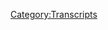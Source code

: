 {{DEFAULTSORT:
    #_TRANSCRIPT_0728:Elizabeth Williamson Returns Once More
}}{{Transcript
    | title         = [[728: Elizabeth Williamson Returns Once More]]
    | caption       = [https://knowledgefight.libsyn.com/728-elizabeth-williamson-returns-once-more Listen to this episode on Libsyn]
    | episodeNumber = [[728: Elizabeth Williamson Returns Once More|728]]
    | length        = 00:59:42
}}

{{MessageBox
    | header     = Warning: Bot Generated Content
    | text       = This transcript was automatically generated by transcription software and likely contains many mistakes and misattributions. Please check the audio for definitive quotes, attribution, and context.
    | image      = N3yvass4myg91.webp
    | imagewidth = 50px
    | id         = warning
}}

{{TranscriptBlock
    | name      = Alex Jones
    | timestamp = 00:00:04.000
    | text      = Red Alert. Red alert red alert. Red Alert knowledge five Dan and Jordan is a wedding knowledge party.com It's time to pray. I have great respect for knowledge like knowledge. I'm sick of them posing as if they're the good guys Shang V or the bad guy Chanology Dan and Jordan knowledge fight need money Andy and Sandy are stopping Andy and Ken handy in Kansas. Andy in Kansas, you're on the airplane for a huge fan. I love your word. Knowledge by
}}

{{TranscriptBlock
    | name      = Dan
    | timestamp = 00:00:55.000
    | text      = knowledge fight.com Hey everybody, welcome back to knowledge fight. I'm Dan. I'm Jordan. We're gonna sit around worship at the altar of saline and talk a little bit about Alex do Oh, indeed
}}

{{TranscriptBlock
    | name      = Jordan
    | timestamp = 00:01:09.000
    | text      = we are Dan
}}

{{TranscriptBlock
    | name      = Dan
    | timestamp = 00:01:10.000
    | text      = Georgia Dan Dennett,
}}

{{TranscriptBlock
    | name      = Jordan
    | timestamp = 00:01:11.000
    | text      = question for you, buddy. What's your bright spot
}}

{{TranscriptBlock
    | name      = Dan
    | timestamp = 00:01:13.000
    | text      = today? My bright spot today? I feel weird about this. But it is. I have been fine trying to find entertainment to watch while I make sure I get the buttons out naturally. And I've watched a few online YouTube videos that are there. Basically, it's people explaining hoax games, like interactive alternative reality games.
}}

{{TranscriptBlock
    | name      = Jordan
    | timestamp = 00:01:38.000
    | text      = Okay,
}}

{{TranscriptBlock
    | name      = Dan
    | timestamp = 00:01:39.000
    | text      = I can Okay, I can just see what you're saying. Like people who put YouTube videos up that have clues and you got to crack the code case. Okay. All right. You know, but they're like used as like narrative storytelling,
}}

{{TranscriptBlock
    | name      = Jordan
    | timestamp = 00:01:50.000
    | text      = I'm sure adult internet scavenger hunt. Story.
}}

{{TranscriptBlock
    | name      = Dan
    | timestamp = 00:01:53.000
    | text      = But sometimes they have their like horror stories. Of course, naturally. I don't know. I would never want to do one of these things or be involved in it. Like be one of the people trying to crack the puzzles. Man listening to people just like basically pretend that an art project is real. Sure. Kind of fun. I enjoy it. All right. So yeah, it is
}}

{{TranscriptBlock
    | name      = Jordan
    | timestamp = 00:02:15.000
    | text      = is it the like unfettered just willingness to commit to this world? Or are you just like, well, this is fun.
}}

{{TranscriptBlock
    | name      = Dan
    | timestamp = 00:02:22.000
    | text      = I just like I like any any enthusiasm for something. renaissance fairs? Sure. Sure. Sure. Jump in.
}}

{{TranscriptBlock
    | name      = Jordan
    | timestamp = 00:02:29.000
    | text      = Yeah, absolutely. What about you? Ah, my bright spot is? Well, I'll tell you this. We remember how ABC and HBO and Warner and all that stuff. There's all that merger stuff. Yeah. So ABC owns the challenge now the real world real world well not called that. ABC owns it, you know, so they put out a season and it was filled with like ABC reality stars, you know, those types of people. And they were you know, but but then my my partner found a season from the old days that we hadn't watched before, man. I don't know you need some kind of dirt bag element to that show. You need dirt bags? Yes. Do I don't want to be I don't want to be the guy who says dirt bag about people.
}}

{{TranscriptBlock
    | name      = Dan
    | timestamp = 00:03:17.000
    | text      = That's the only reason that any of those gotta have is we're watchable at all. No, it's not a competition. So it's a dirtbag competition Chan. It's so unethical because it's just like, give them all alcohol. The dirt bag goes crazy. It's wrong.
}}

{{TranscriptBlock
    | name      = Jordan
    | timestamp = 00:03:33.000
    | text      = It is fundamentally unethical, but at the same time, like if your continuum is well my continuum is the Great British Bake Off and the challenge like any all other reality competition shows fall in between those two poles that
}}

{{TranscriptBlock
    | name      = Dan
    | timestamp = 00:03:47.000
    | text      = Scottish lady was on season two of the Great British Bake Off.
}}

{{TranscriptBlock
    | name      = Jordan
    | timestamp = 00:03:53.000
    | text      = I don't know. Just so long as you don't say that about Liam. Sure. Don't you dare don't you Dad Hollywood is he's a dirtbag for sure.
}}

{{TranscriptBlock
    | name      = Dan
    | timestamp = 00:04:01.000
    | text      = Someone who is not a dirtbag is on transition. Thank you, our guests. Joining us returning to the podcast. We're very excited to have her along to give some insight into things on the ground at the Alex Jones trial in Connecticut. Elizabeth Williams. Joining us again.
}}

{{TranscriptBlock
    | name      = Elizabeth Williamson
    | timestamp = 00:04:20.000
    | text      = It's William son and thank you for not closing
}}

{{TranscriptBlock
    | name      = Jordan
    | timestamp = 00:04:24.000
    | text      = that out. We're gonna edit that out. Wow. It wasn't why wasn't purposeful. Legitimately. We've known you for years.
}}

{{TranscriptBlock
    | name      = Dan
    | timestamp = 00:04:34.000
    | text      = You know what happened there is I was in my head arguing about whether or not I was going to say oh, the New York Times are brilliant. And I dropped the sun. I can't believe it.
}}

{{TranscriptBlock
    | name      = Elizabeth Williamson
    | timestamp = 00:04:46.000
    | text      = Said of The New York Times, son. Yes.
}}

{{TranscriptBlock
    | name      = Dan
    | timestamp = 00:04:50.000
    | text      = Probably. I'd have to I'd have to put it somewhere that does sound right. Well, please accept my apologies. And what is a bright spot? Yeah, absolutely.
}}

{{TranscriptBlock
    | name      = Elizabeth Williamson
    | timestamp = 00:05:00.000
    | text      = Oh, you're I was thinking. So okay, my bright spot because I've been all day at the Alex Jones damages trial. At the end of the day, a in a truly but bright spot. The sun came out after raining all day at the end of the bar day in court. And someone convinced Alex Jones that there was a security threat. And so it they prevented him from having a press conference after his meltdown in court.
}}

{{TranscriptBlock
    | name      = Dan
    | timestamp = 00:05:34.000
    | text      = Oh, wow.
}}

{{TranscriptBlock
    | name      = Jordan
    | timestamp = 00:05:35.000
    | text      = Thank god,
}}

{{TranscriptBlock
    | name      = Dan
    | timestamp = 00:05:36.000
    | text      = somebody. Somebody trolled him into not being an asshole.
}}

{{TranscriptBlock
    | name      = Elizabeth Williamson
    | timestamp = 00:05:42.000
    | text      = Exactly. And I have I have a theory. Now, I know I shouldn't we, you know, because we're talking about conspiracy theories. I know I shouldn't do this. But I did hear two bailiff's talking at the end of the hall after he left. And they said, Well, something like that worked. And something like he can't shut his mouth.
}}

{{TranscriptBlock
    | name      = Dan
    | timestamp = 00:06:11.000
    | text      = There's a number of things that we experienced here. We're recording this on Thursday, there's a number of things that you could probably be like, well, that worked.
}}

{{TranscriptBlock
    | name      = Jordan
    | timestamp = 00:06:18.000
    | text      = Yeah. We've made a day of that work
}}

{{TranscriptBlock
    | name      = Elizabeth Williamson
    | timestamp = 00:06:25.000
    | text      = about maybe their phone or something like that. But but it was, you know, right after he got on to the elevator, and he kept saying they're telling me it's a security issue.
}}

{{TranscriptBlock
    | name      = Dan
    | timestamp = 00:06:38.000
    | text      = I think the only conclusion we can take from this is that the bailiffs are under the employee of Klaus Schwab.
}}

{{TranscriptBlock
    | name      = Jordan
    | timestamp = 00:06:44.000
    | text      = It does make sense that's only they are talking about the trial as a whole considering they are part of the globalist because we are which we have to assume at this point. Yeah.
}}

{{TranscriptBlock
    | name      = Elizabeth Williamson
    | timestamp = 00:06:54.000
    | text      = Well, it's even more funny is that he would believe that because when you went outside the courthouse, there was maybe one guy with a microphone, a couple of, you know, reputable news trucks, and really no one else,
}}

{{TranscriptBlock
    | name      = Jordan
    | timestamp = 00:07:17.000
    | text      = a single Tumbleweed going across.
}}

{{TranscriptBlock
    | name      = Dan
    | timestamp = 00:07:23.000
    | text      = What you're not accounting for is how many rooms were there around there?
}}

{{TranscriptBlock
    | name      = Jordan
    | timestamp = 00:07:29.000
    | text      = Yeah, people discount rooftop men. Yeah. No, that's that's an issue.
}}

{{TranscriptBlock
    | name      = Dan
    | timestamp = 00:07:33.000
    | text      = And plus, if you are a disreputable assassin, let's say, why wouldn't you do a reputable? Well, I was trying to juxtapose it with a reputable news organization. You camouflage? It also, I think it makes total sense for Alex to believe that because it's it plays into his like importance.
}}

{{TranscriptBlock
    | name      = Elizabeth Williamson
    | timestamp = 00:07:57.000
    | text      = Absolutely. Yeah. Yeah. Yeah. You could trick him. I don't think anyone if people couldn't be bothered to turn up to support them in court, I'm not sure they could be bothered to turn up to do whatever he was afraid they might do. So
}}

{{TranscriptBlock
    | name      = Jordan
    | timestamp = 00:08:10.000
    | text      = yeah, actually, that brings up a question that I was meaning to ask you. Elizabeth, not Dan. I was wondering about those press conferences, because I like not to poison the answer. But I find them really, really gross and disgusting. So how do you feel about the fact that like, no matter what you do, like you could choose not to do one of those. But there will be other news organizations there. Right, no matter what you do. So you might as well be there. But like, how do you feel about the actual event that happens? Filthy, filthy. That's, that's good answer.
}}

{{TranscriptBlock
    | name      = Elizabeth Williamson
    | timestamp = 00:08:53.000
    | text      = Yeah, no, I, I have I actually had this very conversation with another journalist in the elevator. deciding not to do one of his press conferences, because the other thing, you know, he did one yesterday where he did it at the lunch break, but he was late showing up. And so by the time he started talking, it was almost time for court to begin again. And so there you're really faced with, you know, the thing that you're absolutely talking about Jordan, which is, do I go into the courtroom and listen to the Sandy Hook families tell their story? Or do I sit here, outside stand here and just listen to this word salad of, you know, repetition that he you know, I mean, we've we've all heard it before 1000s of times, you know, do we just listen to Alex Jones bloviate and you know, deliver what he usually delivers or do you go inside and actually, you know, rejoin the real world Oh,
}}

{{TranscriptBlock
    | name      = Dan
    | timestamp = 00:10:00.000
    | text      = yeah, so one of the things that I think is really tough about that that choice that Alex put everyone in by showing up late and having a press conference is that the press conference itself is a disrespect to the what's going on in court. And then it's forcing people to make this choice between like, watching him disrespects the court or go into the court. I know that we were watching it, and the law and crime stream was showing the Alex outside and I'm like, we got a minute left. What are they going to do? Are they cut away from him to go?
}}

{{TranscriptBlock
    | name      = Elizabeth Williamson
    | timestamp = 00:10:33.000
    | text      = Yeah, that's their dilemma, right? Because typically, it's just one guy. And yeah, and thanks, Dan, because I was gonna make that point too, before Room Service came, of course. And that's that, you know, this whole thing is, this is, as Neil Heslin put it, in Austin, at the trial you attended. It is an act of cowardice that Alex Jones does not show up in the courtroom for his own trial, unless he is compelled to because he has to testify. So this trial has been going on now for nearly two weeks. And this is the first day he has shown up. But he's been in town for a couple of days. And he's had these press conferences out in front. And even when he's not in town, he's watching every day on his show. And he's, you know, maligning the process the judge the proceedings, and setting up a website, as they said in court today, kangaroo court where his viewers can watch and donate to his legal defense. So, you know, it just is, you know, after the last trial, one of the jurors, it was shared with me, said that his failure to turn up and the fact that he was tearing apart the entire process on his show, really pissed off the jurors because it said that he has utter contempt for the judicial process in this country. And that's really what got him where he is today. Right? It's
}}

{{TranscriptBlock
    | name      = Dan
    | timestamp = 00:12:09.000
    | text      = such a compelling case for why you got default. Oh, really?
}}

{{TranscriptBlock
    | name      = Jordan
    | timestamp = 00:12:15.000
    | text      = Yeah, it is good to get this information from you. Just because it's like, while I was watching the trial in Austin, sitting in the courtroom, looking at the jurors, you know, kind of getting an idea of how it is they were feeling, you know, there's they had good poker face. Oh, totally. But you know, there were some of those moments, like the one that we'll always remember is the guy who is writing notes for the first hour or two of Alex's testimony, just putting his notepad down. Like, you know what, there's no reason to keep doing that. I get it. Yeah, exactly. But it's it's nice to know that that is disrespectful behavior that they do account for, because there is a part of me that's like, I don't know if they would care about
}}

{{TranscriptBlock
    | name      = Dan
    | timestamp = 00:12:59.000
    | text      = it. Think about it, too, that these are people who are taking time out of their lives to do a civic duty. Totally. And it probably would be an affront to the sacrifice that they're making. Absolutely. Just yeah,
}}

{{TranscriptBlock
    | name      = Jordan
    | timestamp = 00:13:10.000
    | text      = I could be at work today. Right.
}}

{{TranscriptBlock
    | name      = Elizabeth Williamson
    | timestamp = 00:13:14.000
    | text      = Yes, exactly. Rather than collecting my you know, per diem and yeah, no. And as you recall, in Austin, he was maligning the jury themselves, right. He was calling them you know, basically dead vocals. Yeah.
}}

{{TranscriptBlock
    | name      = Jordan
    | timestamp = 00:13:32.000
    | text      = Blue Collar folk. They know anything. They're blue collar folk who loves me. That's what I'm going to insult them with.
}}

{{TranscriptBlock
    | name      = Dan
    | timestamp = 00:13:39.000
    | text      = I will I will say one fun thing about his press conferences up front was I was actually on the phone with you, Elizabeth. And we were discussing something. Some I think it was something about the story about his bankruptcy court. And I could just hear him in the background starting to talk. And we rushed off the phone. And on the stream. I saw you walk behind
}}

{{TranscriptBlock
    | name      = Dan
    | timestamp = 00:14:07.000
    | text      = that was kind of fun.
}}

{{TranscriptBlock
    | name      = Elizabeth Williamson
    | timestamp = 00:14:09.000
    | text      = Yes. Great bankruptcy content. That was what I was in search of. Well,
}}

{{TranscriptBlock
    | name      = Dan
    | timestamp = 00:14:14.000
    | text      = you got a little bit. Right. I mean, he did. He did touch on that. You did get a little bit of the bankruptcy content.
}}

{{TranscriptBlock
    | name      = Elizabeth Williamson
    | timestamp = 00:14:20.000
    | text      = Yes. He he recast? You know what was really a pretty devastating hearing for him earlier this week, as Oh, that's exactly what if we wanted a bankruptcy judge in Texas to remove my lawyer and my chief restructuring officer, because that means we'll get additional oversight over free speech systems that we just so dearly need and by someone who is completely unaffiliated, unlike the lawyer and the chief restructuring officer who were removed, someone who is completely unrelated to freeze Ah systems Imagine that. Yeah. So, yeah,
}}

{{TranscriptBlock
    | name      = Dan
    | timestamp = 00:15:03.000
    | text      = he's got to be thrilled. Like it's exactly what he wanted for a bankruptcy judge to say something along the lines of I hope I never have to do something like this in my career again.
}}

{{TranscriptBlock
    | name      = Jordan
    | timestamp = 00:15:15.000
    | text      = Right before, but they dropped the gallows. Like, what are you fucking talking about? I hope I never had a bankruptcy court judge Get the fuck out of here.
}}

{{TranscriptBlock
    | name      = Elizabeth Williamson
    | timestamp = 00:15:26.000
    | text      = It was it was like sorrow, not anger.
}}

{{TranscriptBlock
    | name      = Dan
    | timestamp = 00:15:29.000
    | text      = Yeah, there is a stage beyond your parents being disappointed, not angry sorrow. No.
}}

{{TranscriptBlock
    | name      = Elizabeth Williamson
    | timestamp = 00:15:36.000
    | text      = I am so disappointed at this bankruptcy filing.
}}

{{TranscriptBlock
    | name      = Jordan
    | timestamp = 00:15:41.000
    | text      = I'd say maybe there is something to this for the for free speech system is because based on pause and Alex's testimony, I don't know if anybody knows how that business actually works or where money comes from money work, you're being so naive. So it'll be nice for somebody to finally know what's actually going on. There's such a thing as strategic unawareness that might be possible deniability, what kind of what kind of two words are those to put next to each other? That's confused, absurd,
}}

{{TranscriptBlock
    | name      = Elizabeth Williamson
    | timestamp = 00:16:12.000
    | text      = was the thing that I also liked another sort of meta aspect of this whole thing is, so one of the things that the bankruptcy judge raised as a lack of candor, a lack of transparency and a questionable business expense or personal expense, actually by Jones was the $80,000 that he pulled out of the company to finance his trip here in Connecticut, where he has a cadre of bodyguards. He said in court today that he took a charter jet to Waterbury, Connecticut, and rolls up in a fleet of SUVs and is staying at a pretty posh air b&b, a short distance from the courthouse so it doesn't seem like bankrupt behavior
}}

{{TranscriptBlock
    | name      = Dan
    | timestamp = 00:17:07.000
    | text      = wasn't the 80,000 just for security wasn't just like yeah, that was
}}

{{TranscriptBlock
    | name      = Elizabeth Williamson
    | timestamp = 00:17:13.000
    | text      = detail. Yeah, that's what that's what the judge said. In the bankruptcy case.
}}

{{TranscriptBlock
    | name      = Dan
    | timestamp = 00:17:18.000
    | text      = I wouldn't be too surprised if the the took out even more for the trip. Yeah.
}}

{{TranscriptBlock
    | name      = Jordan
    | timestamp = 00:17:22.000
    | text      = Honestly, his his nitpicking response about the jet was so much what Alex is, to me is like, at the same time as he's supposed to be, like, defending himself, he can't help but be like, This is the first time we ever chartered a jet. You know, we've chartered planes before but this is a jet, you know, and you're like, What are you fucking doing you insane madman.
}}

{{TranscriptBlock
    | name      = Elizabeth Williamson
    | timestamp = 00:17:47.000
    | text      = And he said that if he had never chartered jets before 2018 was right, right. So be more security problems. In other words, I don't want to be hassled in an airport. They don't have security in airports you know,
}}

{{TranscriptBlock
    | name      = Dan
    | timestamp = 00:18:05.000
    | text      = or think that there's a second interpretation is it before all this? I couldn't afford one. Which may be
}}

{{TranscriptBlock
    | name      = Elizabeth Williamson
    | timestamp = 00:18:15.000
    | text      = more to the point. Yes. That's
}}

{{TranscriptBlock
    | name      = Jordan
    | timestamp = 00:18:17.000
    | text      = a defense. You're open. Yeah, that looks so jets.
}}

{{TranscriptBlock
    | name      = Dan
    | timestamp = 00:18:22.000
    | text      = How has it been on the ground there? Like comparatively we talked to Sebastian on our last episode course and we get kind of a sense of his feeling but from your perspective, how comparing the how things are feeling in the vibes in Austin versus Connecticut. What are what are some of the big takeaways that you're noticing?
}}

{{TranscriptBlock
    | name      = Elizabeth Williamson
    | timestamp = 00:18:45.000
    | text      = It is cooler here.
}}

{{TranscriptBlock
    | name      = Dan
    | timestamp = 00:18:48.000
    | text      = The mean temperature
}}

{{TranscriptBlock
    | name      = Jordan
    | timestamp = 00:18:49.000
    | text      = it's raining 105 degrees and join now sweating through his shirt right next to me endorsing me feel uncomfortable. Thanks. Yes.
}}

{{TranscriptBlock
    | name      = Elizabeth Williamson
    | timestamp = 00:19:01.000
    | text      = Yes, it is. Cooler. There are there there's no Voodoo Doughnuts. It's it's not as it's not as festive because you guys aren't there.
}}

{{TranscriptBlock
    | name      = Dan
    | timestamp = 00:19:18.000
    | text      = We really live in a city which is actually why it's a good thing we're not Yeah,
}}

{{TranscriptBlock
    | name      = Jordan
    | timestamp = 00:19:24.000
    | text      = I think I think the problem is we live in up a trial not a thing you want live and up?
}}

{{TranscriptBlock
    | name      = Elizabeth Williamson
    | timestamp = 00:19:31.000
    | text      = Yeah, no, that was it was likely today. That was definitely the liveliest day. I you know, it is a little different. It's it moves more slowly. I think you know, partly because there are so many plaintiffs in the case you know, this is the these are the families of eight Sandy Hook victims plus an FBI agent who is implicated in these in Jones's bogus are not only Jones's but But the other conspiracy theorists focus theories.
}}

{{TranscriptBlock
    | name      = Dan
    | timestamp = 00:20:02.000
    | text      = I think you're forgetting that the FBI themselves are shadow plaintiffs. Sure.
}}

{{TranscriptBlock
    | name      = Elizabeth Williamson
    | timestamp = 00:20:07.000
    | text      = Oh, yes. Yes. What did he said this is kind of a deep state deal, right.
}}

{{TranscriptBlock
    | name      = Jordan
    | timestamp = 00:20:13.000
    | text      = It is a deep state thing. Yes. It is a deep state thing. Yes. Is going to live on it. It will be alongside such things is like, all we have to fear is fear itself.
}}

{{TranscriptBlock
    | name      = Dan
    | timestamp = 00:20:24.000
    | text      = A smash global
}}

{{TranscriptBlock
    | name      = Jordan
    | timestamp = 00:20:27.000
    | text      = crush, crush girl bliss. Yeah.
}}

{{TranscriptBlock
    | name      = Elizabeth Williamson
    | timestamp = 00:20:29.000
    | text      = Yeah. globalists. Oh, and he stands for freedom. Yeah, that was that was another thing freedom and, and his listeners are buying those 1776 coins because they like First Amendment.
}}

{{TranscriptBlock
    | name      = Dan
    | timestamp = 00:20:47.000
    | text      = Well, actually, I want to get back to your observations. But I want to point out that he was not lying about being clear about the markup on the coin.
}}

{{TranscriptBlock
    | name      = Elizabeth Williamson
    | timestamp = 00:20:57.000
    | text      = No, it's true. He didn't tell the truth there. Yeah, he
}}

{{TranscriptBlock
    | name      = Dan
    | timestamp = 00:21:01.000
    | text      = does lie about margins on other products but no, Zaarly totally straight up about
}}

{{TranscriptBlock
    | name      = Jordan
    | timestamp = 00:21:07.000
    | text      = like lizard. When it comes to physical currency. You cannot lie. Well, I think he
}}

{{TranscriptBlock
    | name      = Dan
    | timestamp = 00:21:13.000
    | text      = said on the stand like conservatives know about gold. Why he couldn't get away with bluff margin. Other things? I don't know how much cost.
}}

{{TranscriptBlock
    | name      = Elizabeth Williamson
    | timestamp = 00:21:28.000
    | text      = His audience knows the price of gold. But I guess
}}

{{TranscriptBlock
    | name      = Jordan
    | timestamp = 00:21:31.000
    | text      = Listen, my audience doesn't know that the COVID vaccine is free, but they do know 150% markup when they see it on gold.
}}

{{TranscriptBlock
    | name      = Elizabeth Williamson
    | timestamp = 00:21:38.000
    | text      = Exactly. Are those coins gold? Or are they gold tone?
}}

{{TranscriptBlock
    | name      = Dan
    | timestamp = 00:21:42.000
    | text      = I think there's silver. Yeah. Oh, geez. I feel like Alex has always been a little bit more of a Silver Hawk than
}}

{{TranscriptBlock
    | name      = Jordan
    | timestamp = 00:21:50.000
    | text      = gold. Well, Matt Mehdi made it clear today. He even pointed out he was like the point nine nine silver coin or whatever it is. Yeah, that costs you negative $2 To buy Teddy Roosevelt
}}

{{TranscriptBlock
    | name      = Dan
    | timestamp = 00:22:04.000
    | text      = coin. Yeah, exactly.
}}

{{TranscriptBlock
    | name      = Elizabeth Williamson
    | timestamp = 00:22:09.000
    | text      = His his demeanor in court was was unusual. I mean, it was not it was sort of the same and that he was sweating to him. This is the same temperature as as austere. Sure sure. Definitely sweating but but also a very rapid sort of eye blink wins in a lot and yeah, really, really kind of running his words together and you know doing that that sort of thing that he does where he he has like a whole slur of words together and then he he gets to the right place but there's just it's almost like the connection goes in the middle of the sentence. Do you know what I mean?
}}

{{TranscriptBlock
    | name      = Dan
    | timestamp = 00:22:53.000
    | text      = Yeah. That Oh, yeah, I was at a certain point so off put by the blinking that I was Googling around for like, this is a symptom of something. And the only thing I could find is really like a neurological damage. Yeah, no, that wouldn't surprise me too much.
}}

{{TranscriptBlock
    | name      = Jordan
    | timestamp = 00:23:11.000
    | text      = I received more than one text about amphetamine abuse
}}

{{TranscriptBlock
    | name      = Elizabeth Williamson
    | timestamp = 00:23:16.000
    | text      = the the CNN reporter in the courtroom mentioned that during one of the breaks he pulled out some kind of manila envelope and took some kind of medication
}}

{{TranscriptBlock
    | name      = Jordan
    | timestamp = 00:23:30.000
    | text      = like well that's
}}

{{TranscriptBlock
    | name      = Dan
    | timestamp = 00:23:32.000
    | text      = how we all carry on. God damn it Yeah,
}}

{{TranscriptBlock
    | name      = Jordan
    | timestamp = 00:23:35.000
    | text      = What a weirdo. Ignore normal for a second
}}

{{TranscriptBlock
    | name      = Elizabeth Williamson
    | timestamp = 00:23:39.000
    | text      = proper supplements but who knows? Yeah, Superman knows I did not witness this myself I hasten to add
}}

{{TranscriptBlock
    | name      = Dan
    | timestamp = 00:23:48.000
    | text      = Okay, so this is technically hearsay
}}

{{TranscriptBlock
    | name      = Elizabeth Williamson
    | timestamp = 00:23:50.000
    | text      = I would go is hearsay
}}

{{TranscriptBlock
    | name      = Jordan
    | timestamp = 00:23:53.000
    | text      = hearsay brain force over super bail for
}}

{{TranscriptBlock
    | name      = Dan
    | timestamp = 00:23:55.000
    | text      = this kind of reinforces liquid though, isn't it? Hmm. That's a good point. It puts it under the tongue
}}

{{TranscriptBlock
    | name      = Elizabeth Williamson
    | timestamp = 00:24:02.000
    | text      = or the base Oh basso debate that happened. The Yeah, the beats.
}}

{{TranscriptBlock
    | name      = Jordan
    | timestamp = 00:24:09.000
    | text      = Yeah, that was that was an interesting thing. Like you are you've been in the courtroom, obviously this entire time. And today's display was one of the more shameful things I think that has ever happened. Like how does it feel the the just really fucked up intense hatred. It feels like between everybody professionally involved, they're like the lawyers. The judge like no one's happy, right?
}}

{{TranscriptBlock
    | name      = Elizabeth Williamson
    | timestamp = 00:24:37.000
    | text      = Yeah, it's pretty. Yeah, there's a there's definitely a vibe that goes through the room when he was walking in and out. And I was kind of wondering to myself, you know, especially the first three rows where you have the families and the people close to them. Not a lot of love lost there. And I was wondering, does he come Dr on that, or does that bother him? I couldn't really tell. You know, I mean, is it? Is it just any kind of focused attention whether it's like focused hatred or just neutral attention or, or admiration? Is it all the same to Alex Jones or for what?
}}

{{TranscriptBlock
    | name      = Dan
    | timestamp = 00:25:22.000
    | text      = I think I think from his earlier career, you could make an argument that focused negative attention is actually more appealing to him. Yeah, he Yeah, you thrive in situations where he's yelling at people, and they're all yelling at him, or he's confronting somebody or he's, you know, the years. Yeah, the bullhorn approaches? I don't know, I think he doesn't do that as much now, for whatever reason, but even even around the time of like, the Women's March, yeah. You know, he was going out and yelling cupcakes loved it, that women and you know, like, he? Yeah, I don't know. I mean, I think he likes negative attention more. And it's just kind of weird to imagine that it extends to a courtroom and Sandy Hook families. Yeah,
}}

{{TranscriptBlock
    | name      = Elizabeth Williamson
    | timestamp = 00:26:11.000
    | text      = yeah. Well,
}}

{{TranscriptBlock
    | name      = Elizabeth Williamson
    | timestamp = 00:26:12.000
    | text      = I guess one of the reasons he's not showing up in court, I mean, I think that kind of negative attention where he's yelling at someone, and they're trying to yell back, and he's drowning them out is kind of what he's used to. Yeah. But to be sitting, you know, in a place where people are just quiet and actually very dignified, but also hating him nonetheless. Yeah. Might be disconcerting. Yeah.
}}

{{TranscriptBlock
    | name      = Jordan
    | timestamp = 00:26:37.000
    | text      = And you got to think for for Alex, like, I mean, if I put myself in this space, and if I walked into court, I would feel like psychically like I had handcuffs on, regardless of what courtroom I was walking into, for whatever purpose. It's just, that's what it associates in my brain. But handcuffs mean half as much to Alex as not being able to scream what he wants to at somebody. So like, if I were going to diagnose what his main issue I don't think he cares about the attention so much is when he's talking. He's not allowed to say what he wants to and it's going to drive him insane. You know, it did seem to it. And yeah, he boiled up, he boiled up like a teapot. You could almost
}}

{{TranscriptBlock
    | name      = Dan
    | timestamp = 00:27:23.000
    | text      = feel that. That resistance breaking down or whatever, you know, whatever wall there was, like, Alright, I'm not going to ramble off a bunch of nonsense. And then at some point, just yeah, like tea kettle boiling like you called it and then it's just like, that end of the day today was I? Yeah, I don't know what I don't know how to put it like it's it was so unnerving. It didn't feel good. It felt like I keep saying that. I feel unsafe. Yeah. During this trial. Yeah. And I just felt like, I don't know what's gonna happen. Things don't feel in control. Norm clearly doesn't have any kind of a handle on Alex. Well, I mean, he told the
}}

{{TranscriptBlock
    | name      = Jordan
    | timestamp = 00:28:13.000
    | text      = judge that.
}}

{{TranscriptBlock
    | name      = Elizabeth Williamson
    | timestamp = 00:28:16.000
    | text      = Oh, he was muttering to himself walking down the corridor after Court adjourned, saying what was his thing? Oh, he said, I am not my clients keeper. And I thought
}}

{{TranscriptBlock
    | name      = Jordan
    | timestamp = 00:28:31.000
    | text      = I swear to god, I almost I almost interrupted you and said, I am not My Brother's Keeper. I swear to God I was. That sounds exactly right.
}}

{{TranscriptBlock
    | name      = Dan
    | timestamp = 00:28:42.000
    | text      = Now, this is what I would say. This also reveals and unawareness of the Bible. Because the answer to Am I my brother's keeper is yes, yes, that's true. The Bible yet. Dorm is trying to not be
}}

{{TranscriptBlock
    | name      = Jordan
    | timestamp = 00:28:55.000
    | text      = right. You know, the good guy in that story was not the one who was asked the question what it was, yes, it was TP
}}

{{TranscriptBlock
    | name      = Dan
    | timestamp = 00:29:04.000
    | text      = I am. I think that there is a bit of, I don't know. I mean, I think there's a delinquency in norms, laissez faire attitude. I'm grasping at words here, but I think he's being negligent.
}}

{{TranscriptBlock
    | name      = Elizabeth Williamson
    | timestamp = 00:29:24.000
    | text      = He, you know, you got the distinct impression that he is performing for Alex as much as Alex is performing for him. That's what I thinking. Yeah, that, you know, as soon as that things got heated, he started fairly jumping up and down and say objection, Objection, objection. And as the judge pointed out, you are objecting to things your client is saying. Which is actually a good thing when your client is Alex Jones. You know, you can't it's complete violation of the rules. Yeah, so she was so she was saying, What are you doing norm? You know, you're basically objet, your your, your your objections. First of all, your client is ignoring you. So, you know, when when your own lawyer objects, you stop talking and you wait for a ruling because chances are you're not going to have to answer the question, right? Not Steve just kept talking. It didn't matter if norm was objecting, it didn't matter if norms objections were sustained, which meant that Alex wouldn't have to answer the question. I was just kept rolling, because what he was doing was looking for an opportunity to break the rules against making this a political kind of trial. He's not supposed to talk about electoral politics, presidential politics, or political figures. He's not supposed to make this partisan thing. He was absolutely looking for every opportunity to slip that in there. He's not supposed to talk about his first amendment rights. He's not supposed to talk about his bankruptcy. He's got a lot of you know, you use the term handcuffs. He's got a lot handcuffs on him. Yeah. Shine bust through all of them. So that was all he was looking for. And then Norman was just sort of, you know, I'm going to show Alex that I'm objecting objecting objecting family's lawyers going after him. So it just got to the point where he was just shouting, objection. Any, you know, if you would have stopped him and said, What are you objecting to? I don't think he would have had an answer, because it was just he was just adding to the general tumult in the room.
}}

{{TranscriptBlock
    | name      = Jordan
    | timestamp = 00:31:37.000
    | text      = Well, you can just say, shut up. Alex, he
}}

{{TranscriptBlock
    | name      = Dan
    | timestamp = 00:31:40.000
    | text      = missed an opportunity to be like, this whole courtroom is out of order.
}}

{{TranscriptBlock
    | name      = Jordan
    | timestamp = 00:31:43.000
    | text      = Absolutely. There. There it was right in front of you.
}}

{{TranscriptBlock
    | name      = Dan
    | timestamp = 00:31:47.000
    | text      = You know what? I hadn't thought about this. But you bring it up in that list of things that Alex couldn't talk about the partisan politics aspect makes it seem like there was kind of an intention behind like, conservatives know the price of gold and silver. Oh, absolutely.
}}

{{TranscriptBlock
    | name      = Elizabeth Williamson
    | timestamp = 00:32:03.000
    | text      = Absolutely. Absolutely. At for no reason.
}}

{{TranscriptBlock
    | name      = Dan
    | timestamp = 00:32:07.000
    | text      = When this the back and forth exchange was happening towards the end. I like said something along the lines of you liberals wanted to kill everybody in Iraq. Yeah. Yeah. Turn it off and on. Yeah. But like the, it's interesting that liberals are to blame for it seemed like a non sequitur until I was imagining, or looking at it through the prism of like making this sort of a partisan political idea.
}}

{{TranscriptBlock
    | name      = Elizabeth Williamson
    | timestamp = 00:32:35.000
    | text      = Yeah. So here's what I think I think there were two things here. One is that some of the Sandy Hook families in this case, have been active in the gun control movement, some of them have been active in democratic politics. He wants to bring that up, because, of course, his false theory of the case is that the this is an effort by the deep state and the Democrats and all of his political enemies to silence him. This is not about, you know, the abuse these families have been subjected to because of his years worth of lying about Sandy Hook. No, it has to be, you know, a persecution thing. So that's one. And second, I think, and because norm is doing it to a he knows Alex is watching him on TV. So he is, you know, performing for his client. But second, I get the sense that there might be they have that they think there are some conservatives on the jury, and they are playing to the gallery basically,
}}

{{TranscriptBlock
    | name      = Dan
    | timestamp = 00:33:39.000
    | text      = let's let's not forget the element, that norm is also just crazy. Yeah, yeah, he has an up bag.
}}

{{TranscriptBlock
    | name      = Jordan
    | timestamp = 00:33:45.000
    | text      = So there's definitely that
}}

{{TranscriptBlock
    | name      = Dan
    | timestamp = 00:33:47.000
    | text      = that is a factor. Yeah.
}}

{{TranscriptBlock
    | name      = Jordan
    | timestamp = 00:33:49.000
    | text      = I mean, I think, based on the way that I'm, I'm interpreting by, you know, what you're saying, and I, my, my experience was with the jury, and Alex is just like, I feel like in his mind, in a murder trial, all you have to do is convince one member of the jury of like, you know, reasonable, not guilty, that kind of thing. And, in my mind, what I'm seeing him do is like, we've seen politics override everybody's thoughts to the point where sometimes, you know, you see people say absolutely insane shit, just because it's like, I'm, I'm with this team. I'm with the Republican team, you know, it would make sense that he would think you know, if I can get a couple of these conservatives to completely remove any and all independent thought, which is possible, then maybe he can get out of it.
}}

{{TranscriptBlock
    | name      = Elizabeth Williamson
    | timestamp = 00:34:46.000
    | text      = Well, it's that it has to be unanimous, by the way. See, yeah, it's the
}}

{{TranscriptBlock
    | name      = Dan
    | timestamp = 00:34:51.000
    | text      = Alex talks about this and has historically for a long time, there is a philosophy of jury nullification. That has to do with Usually in like criminal, things like, Well, if the jury doesn't think what you did was wrong, they could find it innocent, even if they know you're guilty. Yeah. And that is a dangerous kind of idea in some applications.
}}

{{TranscriptBlock
    | name      = Jordan
    | timestamp = 00:35:14.000
    | text      = No, I think everybody knows that the Constitution wanted the jury to take the law into their own hands, ignore the judge and the lawyers and just think about who's on their team.
}}

{{TranscriptBlock
    | name      = Dan
    | timestamp = 00:35:26.000
    | text      = Yeah, I think he's open for that.
}}

{{TranscriptBlock
    | name      = Elizabeth Williamson
    | timestamp = 00:35:31.000
    | text      = It's kind of a Hail Mary. But hey,
}}

{{TranscriptBlock
    | name      = Dan
    | timestamp = 00:35:33.000
    | text      = I think after today, it probably is tough for most of the jury to think he's taking this seriously. Yeah. Right. I mean, that that has to be a prevalent feeling.
}}

{{TranscriptBlock
    | name      = Elizabeth Williamson
    | timestamp = 00:35:48.000
    | text      = Yeah, yeah. Yeah. Because, you know, it wasn't just I mean, that the outburst at the end, and the craziness got all the attention. But throughout, he was completely mendacious. And he was pretending that he really didn't know what was going on, on his show, you know, everything about, you know, this headline, oh, they did it. They put that up. Oh, somebody might have. And, you know, at the same time, you had Infowars employees who have been deposed under oath. And they have said, Alex Jones calls all the shots, you know, for better or worse, usually, for worse. So, yeah, so the idea that, you know, he wasn't, he wasn't sure what was going on in his own shop, consistently. visa vie, Sandy Hook just doesn't make any sense.
}}

{{TranscriptBlock
    | name      = Dan
    | timestamp = 00:36:39.000
    | text      = I've never met Greg Reese.
}}

{{TranscriptBlock
    | name      = Jordan
    | timestamp = 00:36:39.000
    | text      = It reminded me so much. I whenever he said every time he was like, I didn't know titled that, are we? That's not my thing, or I don't get daily update. I just remembered darias testimony as the corporate representative. I mean, there were so many times where I remember just being like, well, she shouldn't have said that. Nope, that one says Alex controls everything. You know, like, you should not have done that.
}}

{{TranscriptBlock
    | name      = Dan
    | timestamp = 00:37:09.000
    | text      = Yeah, that could be Yeah, but later,
}}

{{TranscriptBlock
    | name      = Elizabeth Williamson
    | timestamp = 00:37:11.000
    | text      = that was a boy. Speaking of the two corporate representatives, you know, Brittany paws? Who is the corporate representative in this case versus Daria. Wow, that those were two different types.
}}

{{TranscriptBlock
    | name      = Dan
    | timestamp = 00:37:26.000
    | text      = Yeah, yeah. This This had a real mercenary aspect, vibe to it. Whereas Daria
}}

{{TranscriptBlock
    | name      = Elizabeth Williamson
    | timestamp = 00:37:33.000
    | text      = was like, she kill all she was in the religion. Yeah.
}}

{{TranscriptBlock
    | name      = Jordan
    | timestamp = 00:37:39.000
    | text      = I will destroy all of you. With one. Look.
}}

{{TranscriptBlock
    | name      = Dan
    | timestamp = 00:37:44.000
    | text      = I wrestled with this that. I I'm not rich by any means. But I can't imagine doing the job that Britney pas did for $30,000. That is true. Yeah.
}}

{{TranscriptBlock
    | name      = Elizabeth Williamson
    | timestamp = 00:37:55.000
    | text      = I think she really went home feeling ripped off.
}}

{{TranscriptBlock
    | name      = Dan
    | timestamp = 00:37:59.000
    | text      = I there. I hope. I mean, I don't know if I hope I don't know what I hope or if I hope it at all. But I kind of hope there was a bit of under the table money. For the sake of workers rights.
}}

{{TranscriptBlock
    | name      = Jordan
    | timestamp = 00:38:13.000
    | text      = Yeah, I aligned with labor no matter what.
}}

{{TranscriptBlock
    | name      = Elizabeth Williamson
    | timestamp = 00:38:18.000
    | text      = 30. A union of Infowars corporate
}}

{{TranscriptBlock
    | name      = Jordan
    | timestamp = 00:38:24.000
    | text      = there's enough of them. There's enough of them, the WGA East might actually take them in their fiction writers.
}}

{{TranscriptBlock
    | name      = Dan
    | timestamp = 00:38:33.000
    | text      = I think I think today, obviously, the big thing is this this outburst and how the day ended. But I actually think that there was maybe the most important thing that came out of today was the the questioning about Matthew Mills, the guy who interrupted the Super Bowl interview. And one of the reasons that I think this was so important, just to give a short breakdown of what it is. Yeah, Alex had Matthew Mills on his show, who is the guy who it was the 2014 Super Bowl, I believe, yeah. Right after he interrupted the MVP press conference and yelled about oh, 911 was an inside job. And so Alex had him on the show. And it was like, You're the best. You're so great. I love you. I gotta give you a job. You're my soldier, or, you know, whatever. Yeah, we're either very enthusiastic about him. And Alex had to own all that. And then it's revealed that he, Matthew Mills, was arrested later for harassing the Soto family members at their charity. 5k Yeah. The reason I think this is so critical is that it draws this straight line between Alex endorsing, offering to hire congratulating this person who is doing essentially. I mean, how is it any different than harassing 5k?
}}

{{TranscriptBlock
    | name      = Jordan
    | timestamp = 00:40:08.000
    | text      = Oh, I will pay you to harass people. Right? Yeah.
}}

{{TranscriptBlock
    | name      = Elizabeth Williamson
    | timestamp = 00:40:10.000
    | text      = You know that actually, I agree with you guys. That was really a revelation to me. I mean, that I didn't really know some of that. I mean, he, the fact that this is what I didn't catch, even when I was writing my book, you know, I wrote, I put an entry in about Matthew Mills, and what happened at the 5k. But I did not know that on Infowars. You know, Jones said, and they played that clip, you know, I've got some other disruption, I want it and I'm paraphrasing here, but I've got some other disruption. I want to talk to you about offline. And this, you know, this disruption of the 5k came after that. So whether it was exactly that or not. And of course, Jones said it wasn't. It does, as you say, Dan, draw that line. And, you know, one of the challenges here for the lawyers in this particular case, is that very few of these plaintiffs have been named by Alex Jones on the show. And it's harder to draw that direct line. So this I thought, I agree, this was really kind of a revelation. I didn't know he had had that guy on celebrated him. And then he went on to disrupt that event for Vickie Soto, the teacher who was killed at Sandy Hook. Yeah.
}}

{{TranscriptBlock
    | name      = Dan
    | timestamp = 00:41:31.000
    | text      = And I think one of Alex's primary, I don't know, maybe primary defenses, but one of the things that's thrown around a lot is, even if people were harassed, it has nothing to do with me. You can't draw the line right with me. And I think that this case of the Matthew Mills thing is so damning because it disrupts that argument. Yeah. And it's not just somebody who like maybe emailed Alex or that like tenuous connection. This person had Alex's full throated support and a job offer and they conspired on air about the behavior, that is the disruption of the 5k whether or not they actually conspired, and Alex paid him to do that, leaving that aside. Right. They had a conversation about him being employed to do basically that
}}

{{TranscriptBlock
    | name      = Jordan
    | timestamp = 00:42:25.000
    | text      = right. Well, I mean, they made I think it was Reno, who made the argument in court, he was he was saying, like, okay, isn't it a crime for people to do these things? Right. So for people to harass somebody like that. It's a crime. It's a federal crime. Why haven't they been arrested? So how can you say that they you know, that it was that bad and done a little bit of that this? Yeah, exactly. Especially with the exaggeration claims. And if you've got if you've got that, boy, fuck me. That sucks. Yeah.
}}

{{TranscriptBlock
    | name      = Dan
    | timestamp = 00:42:58.000
    | text      = If Alex can just yell, Jussie Smollett, whenever anybody says he makes things up? And why can't everybody just yell at him whenever he's like, you can't connect me to any of this behavior.
}}

{{TranscriptBlock
    | name      = Jordan
    | timestamp = 00:43:11.000
    | text      = As females, there you go.
}}

{{TranscriptBlock
    | name      = Elizabeth Williamson
    | timestamp = 00:43:12.000
    | text      = And that actually was a crime. I mean, he got out he got a suspended one year term and a couple of years probation, for disrupting that 5k. And, you know, that wasn't just like, I stood on the sidelines and yelled, he had a photo and approach the family. And they kind of got him corralled into one area. And, you know, it was kind of a scary thing for them. There were a lot of little children there. And, you know, that was bizarre. But I had no idea that there was that direct link to Alex Jones, and that he was encouraging the type of disruption that would be like the disruption of the 5k
}}

{{TranscriptBlock
    | name      = Dan
    | timestamp = 00:43:55.000
    | text      = Yeah, I'm just very hopeful that, that I'm sure the jury does understand the importance of that, but they see that and the disrespect Alex as for the process, and that really does sort of inform their understanding of the case. And like, you know, I think we already said it. The way he's, he's acting, it's like, why did you get defaulted? Oh, I get it.
}}

{{TranscriptBlock
    | name      = Jordan
    | timestamp = 00:44:20.000
    | text      = It's very, it's it's really funny, just on a on a count of like, Alex can't say, because it would be it would almost be worse if he was like, no, no, no, listen, when I said I was gonna give him a job. I was lying to see I lie on air to people in order to make my oh no, that doesn't sound good at
}}

{{TranscriptBlock
    | name      = Dan
    | timestamp = 00:44:40.000
    | text      = all stringing them along, so he harass people for free. Exactly. Yeah.
}}

{{TranscriptBlock
    | name      = Elizabeth Williamson
    | timestamp = 00:44:46.000
    | text      = It was funny to see him sort of faced with his own hyperbole to you know, where, you know, he's saying, My broadcasts reaches 10% of the English speaking world and you could just see Jones on the I understand going, I know I should disagree, because that that would help minimize the damage done. But boy, I love the sound of that 10%.
}}

{{TranscriptBlock
    | name      = Dan
    | timestamp = 00:45:12.000
    | text      = And from depositions, he knows that they have audio of him saying that on his show.
}}

{{TranscriptBlock
    | name      = Jordan
    | timestamp = 00:45:17.000
    | text      = Yes. So his his compromise I appreciated. His compromise was to be like, ah, ah, not everybody speaks English, that's probably like 10 million people, Max, right? That 10% of the English speaking world, there's like 20 guys who speak English. That's one person come on
}}

{{TranscriptBlock
    | name      = Dan
    | timestamp = 00:45:36.000
    | text      = everyone's esperando now, exactly.
}}

{{TranscriptBlock
    | name      = Elizabeth Williamson
    | timestamp = 00:45:40.000
    | text      = And then his whole thing of, you know, disagreeing with Clint watts, who was the social media expert who said that, you know, at minimum over the, you know, six years, you know, from the time of the shooting, that 550 million page views of Alex Jones is Sandy Hook, content came via social media, and Jones turn that into 550. In his press conference yesterday, 509 or earlier than the week 550 million people. There aren't that many people in the English speaking world, you know, it wasn't 550 million people. It was 550 million views. Yeah. So
}}

{{TranscriptBlock
    | name      = Dan
    | timestamp = 00:46:27.000
    | text      = you use a straw man and the appearance of being confused in order to avoid responsibility. That's just kind of like, it's it's a simple tactic, but it's also like, I don't know, it's it's kind of a self directed form of gaslighting. Yeah.
}}

{{TranscriptBlock
    | name      = Jordan
    | timestamp = 00:46:45.000
    | text      = Yeah. Also, I would argue that more than 550 million people speak English on this dumb planet. Like 8 billion people practically.
}}

{{TranscriptBlock
    | name      = Dan
    | timestamp = 00:46:53.000
    | text      = Yeah, yeah, I would say so. Especially a second language. Yeah.
}}

{{TranscriptBlock
    | name      = Elizabeth Williamson
    | timestamp = 00:46:57.000
    | text      = Yeah. Well, so it's kind of like Alex. Yeah, I
}}

{{TranscriptBlock
    | name      = Jordan
    | timestamp = 00:47:01.000
    | text      = win this round dickwad.
}}

{{TranscriptBlock
    | name      = Dan
    | timestamp = 00:47:05.000
    | text      = Number, probably babies that don't have the internet or you the zoo aren't going to Infowars.
}}

{{TranscriptBlock
    | name      = Jordan
    | timestamp = 00:47:10.000
    | text      = So what you're saying is we need to test whether or not they can respond to English words in order to see whether or not they're capable of being an English speaker.
}}

{{TranscriptBlock
    | name      = Dan
    | timestamp = 00:47:18.000
    | text      = Sure, sure. Yeah, test object permanence. Sure, and then see if they know the false flag.
}}

{{TranscriptBlock
    | name      = Jordan
    | timestamp = 00:47:23.000
    | text      = That's our first two things. Yeah, yeah.
}}

{{TranscriptBlock
    | name      = Elizabeth Williamson
    | timestamp = 00:47:28.000
    | text      = It's speaking of English speaking and reading world. I ran into a couple who run an antique bookstore, very near the courthouse, and I was chatting with them and the wife and the couple said, you know, we were thinking that, you know, the local newspaper interviewed me about the trial coming to town and saying, is this going to boost the fortunes of the local merchants? And she was like, God, she goes, hello. A trial of a conspiracy theorist in Waterbury is going to boost the fortunes of an antiquarian bookstore. Do you really think any of course fans are spending much time in a store like ours? And they must be reading the newspaper because she got a bunch of abuse after that article came out so
}}

{{TranscriptBlock
    | name      = Dan
    | timestamp = 00:48:23.000
    | text      = I think her business would boost if I had decided to come to this trial because that sounds like exactly where I want to be.
}}

{{TranscriptBlock
    | name      = Jordan
    | timestamp = 00:48:32.000
    | text      = Boy I worry about I can't do the trial. Yeah, I would Single white female that lady instant that's the life I want to live to query in bookstore I would wear a wig. I would pretend to be married to that guy. That's that's where I go that by the way, that's where I go immediately. I'm gonna pretend
}}

{{TranscriptBlock
    | name      = Dan
    | timestamp = 00:48:52.000
    | text      = there is a used bookstore here in Chicago that I think might be a tax shelter. I'm not entirely sure. They have a bunch of old books and the guy there is really grumpy one of the greatest human beings on the planet. I used to spend so much time in there he hates everyone that comes into his store and it's everything I've ever wanted and dreamed of. Yep.
}}

{{TranscriptBlock
    | name      = Elizabeth Williamson
    | timestamp = 00:49:14.000
    | text      = We should we share our views people and oh, so product bookstore. Wait a minute.
}}

{{TranscriptBlock
    | name      = Dan
    | timestamp = 00:49:23.000
    | text      = Connection? Well, one of them involves literacy, the other very
}}

{{TranscriptBlock
    | name      = Jordan
    | timestamp = 00:49:27.000
    | text      = militaristic so much is it is the ultimate it's two poles there are. There's two ways to go. No,
}}

{{TranscriptBlock
    | name      = Dan
    | timestamp = 00:49:35.000
    | text      = we should probably wrap this up here before too long. Because, I mean, you've been so kind with your time and you have the room service there. Then I don't want to keep you from it. But before before we go, is there anything else that's on your mind about the trial or about current events that that we haven't brought up that just anything? Anything that final? Yeah, I
}}

{{TranscriptBlock
    | name      = Elizabeth Williamson
    | timestamp = 00:49:59.000
    | text      = guess the I mean, we're, we're, you know, talking about this and, and there are a lot of moments where you just go, Oh my God, but I have to say, there is one one, you know, aspect to this that really does bother me. And that's that, you know, this absolute circus that's been happening in the courtroom, and just every time they bring up an Infowars video, I just look at these families. And I think, you know, this is yet one more. Yeah, you know, like, mountain of abuse and disrespect. And that just that that part is really disturbing. You know, I mean, it's just, you know, day after day, having them sit there, you know, they're carrying that loss wherever they go, and to be sitting there and watching this all unfold has got to be I mean, they have, you know, I've talked with them, obviously, a little bit, not not a lot, because there's not a lot of, you know, they don't want to be course, yeah, yeah, giving interviews or anything like that. But I think, you know, they, they take it in stride, but at the same time, I'm sure there are many moments where they sit and think, How did any of this happen? Yeah. Yeah. And that's the real shame of it.
}}

{{TranscriptBlock
    | name      = Dan
    | timestamp = 00:51:25.000
    | text      = Yeah. And there's got to be a I could I could feel through the screen a little bit of in some of the testimonies of the the plaintiffs. Yeah, I'd almost disbelief that, like, people are acting the way. Yeah. Alex and the defense are acting.
}}

{{TranscriptBlock
    | name      = Elizabeth Williamson
    | timestamp = 00:51:45.000
    | text      = Yeah. Yeah.
}}

{{TranscriptBlock
    | name      = Dan
    | timestamp = 00:51:46.000
    | text      = I mean, like, it's, yeah,
}}

{{TranscriptBlock
    | name      = Elizabeth Williamson
    | timestamp = 00:51:48.000
    | text      = this idea of like, okay. I, and they've expressed this, several of the family members who have testified already, and I'm sure more will express this, you know, just this idea of, I, there's been so much unbelievable, and not in a good way, you know, just this idea of like, I can't believe any of this happened. And now, this, you know, seriously, there are people who actually say that my child or my, my wife, or my, my mom, or my sister didn't, didn't die. You know, if only as one of the moms put it, you know, if only it wouldn't that be amazing if that actually didn't happen. But just that idea of like, okay, just getting your mind around the fact that this unbelievable losses occurred. And then there are a significant number of people saying that it never happened. And it's just, you know,
}}

{{TranscriptBlock
    | name      = Jordan
    | timestamp = 00:52:54.000
    | text      = one of your I saw one of your tweets, somebody said it in the courtroom next to you.
}}

{{TranscriptBlock
    | name      = Elizabeth Williamson
    | timestamp = 00:52:59.000
    | text      = Yes. That's crazy. Norm Well, he was didn't happen. Didn't happen. There's norm sleeping through all of it. Oh, God. Not all of it, of course. But, ya know, today, a guy came into the courtroom. And he was he was hushed by the bailiff, because he said, Is this a First Amendment trial. And I thought, oh, and then they played the tape of Robbie Parker reminiscing about his daughter, Emily, the night after she was killed at Sandy Hook in the press conference that we all know about, because John spent the next several years you know, using it as fodder on his show and calling Robbie an actor. But the guy behind me starts snickering during this press conference, and a lot of the families were weeping. It's one of those. Those, you know, kind of outpourings that no matter how many times you see it, you think, Oh, my God, you just feel his pain. And he's offering forgiveness for the gunman to the gunman, which is just amazing. And so a lot of people were pretty emotional. And here's this doofus behind me, snickering and
}}

{{TranscriptBlock
    | name      = Jordan
    | timestamp = 00:54:16.000
    | text      = growing words.
}}

{{TranscriptBlock
    | name      = Elizabeth Williamson
    | timestamp = 00:54:19.000
    | text      = Yeah, I know. You could see I was trying to Yeah, that's not exactly the word I'm thinking. And he's going fake, you know, so that it's just and this is 10 years on?
}}

{{TranscriptBlock
    | name      = Dan
    | timestamp = 00:54:35.000
    | text      = Yeah, I something that I just keep thinking is there's, there's a reality that everyone else is experiencing. Yeah. And then there's these folks who are not willing to live in that reality. Yeah, I understand Alex's unwillingness. I get it from studying his career and knowing what a profiteering piece of shit he is, yeah, you know, I understand that motivated we say doofus sorry. Oh, sorry. But I just it's so hard to understand how people can be that deeply invested in a false reality that I yeah, that's
}}

{{TranscriptBlock
    | name      = Elizabeth Williamson
    | timestamp = 00:55:18.000
    | text      = that victimizes other people.
}}

{{TranscriptBlock
    | name      = Dan
    | timestamp = 00:55:20.000
    | text      = Yeah. And why why would you even be in the courtroom in the first place? If that's your, the way you're gonna behave like, are you that you made the trip down there? Yeah, I understand if it's Rob do
}}

{{TranscriptBlock
    | name      = Jordan
    | timestamp = 00:55:33.000
    | text      = Yeah, yeah. Yeah. Have a contractual obligation somewhere along the line.
}}

{{TranscriptBlock
    | name      = Elizabeth Williamson
    | timestamp = 00:55:39.000
    | text      = Yeah. Hey, Rob do is in town and he didn't even show up.
}}

{{TranscriptBlock
    | name      = Dan
    | timestamp = 00:55:43.000
    | text      = He's, you know, Rob do is in town lock up your daughters. Wasn't very lively. Yeah. This Rob do
}}

{{TranscriptBlock
    | name      = Jordan
    | timestamp = 00:55:51.000
    | text      = up in the boys.
}}

{{TranscriptBlock
    | name      = Dan
    | timestamp = 00:55:57.000
    | text      = A warning when Rob do comes to town, like no liquor sales, right? Shut down at 11.
}}

{{TranscriptBlock
    | name      = Jordan
    | timestamp = 00:56:06.000
    | text      = No, Elizabeth, that's, that is kind of it. And it goes all the way back to that that question I had about the press conferences, you know, you you feel filthy about it. Because I mean, when I put myself into that space, if I'm a family member, I just sit there and see that and go why. Why are you guys doing this? Why are you helping him? Yeah, that I know. Yeah. It's It's It's brutal. Well, route.
}}

{{TranscriptBlock
    | name      = Dan
    | timestamp = 00:56:34.000
    | text      = It's the proof of the argument of the case. Yeah, actually, yeah, you use this fear. And you use these tactics in order to get people into a mindset where they're willing to do things like show up at a courtroom, where grieving family members know are having their day in court and say things like,
}}

{{TranscriptBlock
    | name      = Jordan
    | timestamp = 00:56:56.000
    | text      = this is so fake. I know. But specifically when it comes to it's ironic, in a way, yeah, there is that there is that but when it comes to, you know, like Alex, can, Alex does that on his show, he proves every bit of why he got where he is, right. Why is the wire people aiding and abetting him? You know,
}}

{{TranscriptBlock
    | name      = Dan
    | timestamp = 00:57:14.000
    | text      = that might be a question we'll never fully
}}

{{TranscriptBlock
    | name      = Elizabeth Williamson
    | timestamp = 00:57:18.000
    | text      = answer the question. Yeah.
}}

{{TranscriptBlock
    | name      = Dan
    | timestamp = 00:57:21.000
    | text      = Well, Erica Williams, thank you so much for joining us. It's been it's been a pleasure.
}}

{{TranscriptBlock
    | name      = Jordan
    | timestamp = 00:57:30.000
    | text      = Bob. Oh, Bill, Bob is way better than Jordanne. Yeah, way better. Yeah, we should go with that.
}}

{{TranscriptBlock
    | name      = Dan
    | timestamp = 00:57:39.000
    | text      = Oh, Elizabeth. It's a delight. Thank you. I know that you know, it's an hour later there for you and you have spaghetti and we really appreciate you taking the time.
}}

{{TranscriptBlock
    | name      = Elizabeth Williamson
    | timestamp = 00:57:48.000
    | text      = It just doesn't get any better than that. Does it
}}

{{TranscriptBlock
    | name      = Dan
    | timestamp = 00:57:51.000
    | text      = being an hour later there being spaghetti Yep.
}}

{{TranscriptBlock
    | name      = Elizabeth Williamson
    | timestamp = 00:57:54.000
    | text      = And spaghetti plus plus plus plus,
}}

{{TranscriptBlock
    | name      = Dan
    | timestamp = 00:57:58.000
    | text      = we're gonna find out on our next episode that you flushed half that spaghetti and it'll be it'll be a scandal I know that a lot of the walks already have read your book. They enjoyed that everyone has been talked talked very highly of it in the in the message board view. But for anybody who doesn't know it's Sandy Hook. The battle for truth, I believe is that that's the subtitle on American tragedy. Tragedy.
}}

{{TranscriptBlock
    | name      = Elizabeth Williamson
    | timestamp = 00:58:31.000
    | text      = Williams
}}

{{TranscriptBlock
    | name      = Dan
    | timestamp = 00:58:33.000
    | text      = just cutting off little bits of everything and blowing it
}}

{{TranscriptBlock
    | name      = Jordan
    | timestamp = 00:58:37.000
    | text      = I think it's funny is that it did it did work out that a few years ago you interviewed us and that what did good for your sales several years later on. So I think I think it worked out well. Right.
}}

{{TranscriptBlock
    | name      = Elizabeth Williamson
    | timestamp = 00:58:51.000
    | text      = I think you guys got a couple Patreon folks out.
}}

{{TranscriptBlock
    | name      = Jordan
    | timestamp = 00:58:56.000
    | text      = See you it's a team effort.
}}

{{TranscriptBlock
    | name      = Elizabeth Williamson
    | timestamp = 00:58:59.000
    | text      = You're like a self licking ice cream cone.
}}

{{TranscriptBlock
    | name      = Dan
    | timestamp = 00:59:03.000
    | text      = Oh, I just got an idea for an invention. Self licking ice cream.
}}

{{TranscriptBlock
    | name      = Jordan
    | timestamp = 00:59:08.000
    | text      = That's that's going to put a button on the dreamy creamy summer. That's gonna be the end of it.
}}

{{TranscriptBlock
    | name      = Dan
    | timestamp = 00:59:12.000
    | text      = Well, thank you again. We will talk soon and thanks also for your your coverage of the case your your person.
}}

{{TranscriptBlock
    | name      = Jordan
    | timestamp = 00:59:21.000
    | text      = Thank you very much for putting the families in the in the center better than just about everybody. So thank you.
}}

{{TranscriptBlock
    | name      = Elizabeth Williamson
    | timestamp = 00:59:29.000
    | text      = Thanks for having me on. You guys. Love you. Take care. Andy in Kansas. You're on the air. Thanks for holding. Well, Alex, I'm a first time caller. I'm a huge fan. I love your work.
}}

[[Category:Transcripts]]
